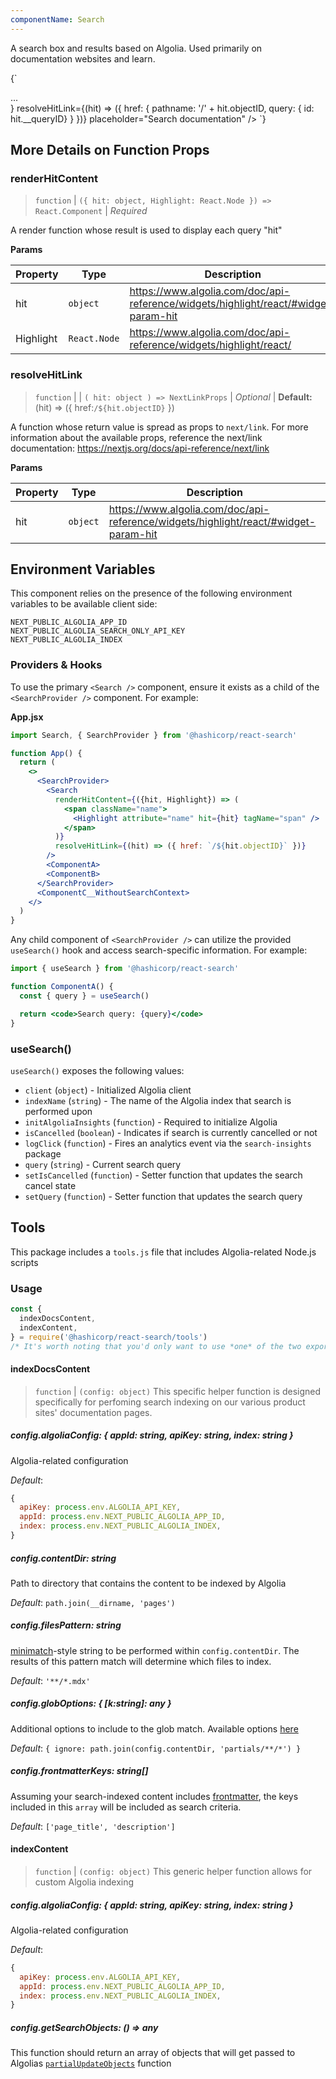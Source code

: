 ```yaml
---
componentName: Search
---
```


A search box and results based on Algolia. Used primarily on documentation websites and learn.

<LiveComponent>{`<SearchProvider>
  <Search
    renderHitContent={({ hit, Highlight }) => <div>...</div>}
    resolveHitLink={(hit) => ({ href: { pathname: '/' + hit.objectID, query: { id: hit.__queryID} } })}
    placeholder="Search documentation"
  />
</SearchProvider>`}</LiveComponent>

<UsageDetails packageJson={packageJson} />

## More Details on Function Props

### renderHitContent

> `function` | `({ hit: object, Highlight: React.Node }) => React.Component` | _Required_

A render function whose result is used to display each query "hit"

**Params**

| Property  | Type         | Description                                                                         |
| --------- | ------------ | ----------------------------------------------------------------------------------- |
| hit       | `object`     | https://www.algolia.com/doc/api-reference/widgets/highlight/react/#widget-param-hit |
| Highlight | `React.Node` | https://www.algolia.com/doc/api-reference/widgets/highlight/react/                  |

### resolveHitLink

> `function` | | `( hit: object ) => NextLinkProps` | _Optional_ | **Default:** (hit) => ({ href:`/${hit.objectID}` })

A function whose return value is spread as props to `next/link`.
For more information about the available props, reference the next/link documentation: https://nextjs.org/docs/api-reference/next/link

**Params**

| Property | Type     | Description                                                                         |
| -------- | -------- | ----------------------------------------------------------------------------------- |
| hit      | `object` | https://www.algolia.com/doc/api-reference/widgets/highlight/react/#widget-param-hit |

## Environment Variables

This component relies on the presence of the following environment variables to be available client side:

```text
NEXT_PUBLIC_ALGOLIA_APP_ID
NEXT_PUBLIC_ALGOLIA_SEARCH_ONLY_API_KEY
NEXT_PUBLIC_ALGOLIA_INDEX
```

### Providers & Hooks

To use the primary `<Search />` component, ensure it exists as a child of the `<SearchProvider />` component. For example:

**App.jsx**

```jsx
import Search, { SearchProvider } from '@hashicorp/react-search'

function App() {
  return (
    <>
      <SearchProvider>
        <Search
          renderHitContent={({hit, Highlight}) => (
            <span className="name">
              <Highlight attribute="name" hit={hit} tagName="span" />
            </span>
          )}
          resolveHitLink={(hit) => ({ href: `/${hit.objectID}` })}
        />
        <ComponentA>
        <ComponentB>
      </SearchProvider>
      <ComponentC__WithoutSearchContext>
    </>
  )
}
```

Any child component of `<SearchProvider />` can utilize the provided `useSearch()` hook and access search-specific information. For example:

```jsx
import { useSearch } from '@hashicorp/react-search'

function ComponentA() {
  const { query } = useSearch()

  return <code>Search query: {query}</code>
}
```

### useSearch()

`useSearch()` exposes the following values:

- `client` (`object`) - Initialized Algolia client
- `indexName` (`string`) - The name of the Algolia index that search is performed upon
- `initAlgoliaInsights` (`function`) - Required to initialize Algolia
- `isCancelled` (`boolean`) - Indicates if search is currently cancelled or not
- `logClick` (`function`) - Fires an analytics event via the `search-insights` package
- `query` (`string`) - Current search query
- `setIsCancelled` (`function`) - Setter function that updates the search cancel state
- `setQuery` (`function`) - Setter function that updates the search query

## Tools

This package includes a `tools.js` file that includes Algolia-related Node.js scripts

### Usage

```js
const {
  indexDocsContent,
  indexContent,
} = require('@hashicorp/react-search/tools')
/* It's worth noting that you'd only want to use *one* of the two exported functions */
```

#### indexDocsContent

> `function` | `(config: object)`
> This specific helper function is designed specifically for perfoming search indexing on our various product sites' documentation pages.

##### config.algoliaConfig: { appId: string, apiKey: string, index: string }

Algolia-related configuration

_Default_:

```js
{
  apiKey: process.env.ALGOLIA_API_KEY,
  appId: process.env.NEXT_PUBLIC_ALGOLIA_APP_ID,
  index: process.env.NEXT_PUBLIC_ALGOLIA_INDEX,
}
```

##### config.contentDir: string

Path to directory that contains the content to be indexed by Algolia

_Default_: `path.join(__dirname, 'pages')`

##### config.filesPattern: string

[minimatch](https://github.com/isaacs/minimatch)-style string to be performed within `config.contentDir`. The results of this pattern match will determine which files to index.

_Default_: `'**/*.mdx'`

##### config.globOptions: { [k:string]: any }

Additional options to include to the glob match. Available options [here](https://github.com/isaacs/node-glob#options)

_Default_: `{ ignore: path.join(config.contentDir, 'partials/**/*') }`

##### config.frontmatterKeys: string[]

Assuming your search-indexed content includes [frontmatter](https://jekyllrb.com/docs/front-matter/), the keys included in this `array` will be included as search criteria.

_Default_: `['page_title', 'description']`

#### indexContent

> `function` | `(config: object)`
> This generic helper function allows for custom Algolia indexing

##### config.algoliaConfig: { appId: string, apiKey: string, index: string }

Algolia-related configuration

_Default_:

```js
{
  apiKey: process.env.ALGOLIA_API_KEY,
  appId: process.env.NEXT_PUBLIC_ALGOLIA_APP_ID,
  index: process.env.NEXT_PUBLIC_ALGOLIA_INDEX,
}
```

##### config.getSearchObjects: () => any

This function should return an array of objects that will get passed to Algolias [`partialUpdateObjects`](https://www.algolia.com/doc/api-reference/api-methods/partial-update-objects/) function
